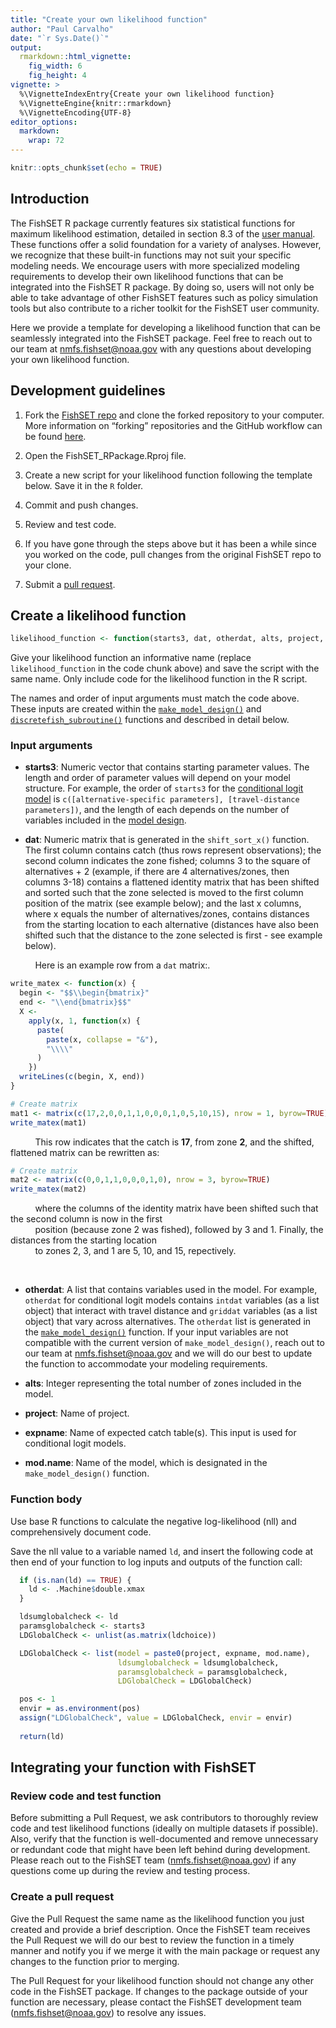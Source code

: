 ```yaml
---
title: "Create your own likelihood function"
author: "Paul Carvalho"
date: "`r Sys.Date()`"
output: 
  rmarkdown::html_vignette:
    fig_width: 6
    fig_height: 4
vignette: >
  %\VignetteIndexEntry{Create your own likelihood function}
  %\VignetteEngine{knitr::rmarkdown}
  %\VignetteEncoding{UTF-8}
editor_options: 
  markdown: 
    wrap: 72
---
```


```r
knitr::opts_chunk$set(echo = TRUE)
```

## Introduction

The FishSET R package currently features six statistical functions for maximum likelihood estimation, detailed in section 8.3 of the [user manual](https://noaa-nwfsc.github.io/FishSET/articles/FishSET_User_Manual.html). These functions offer a solid foundation for a variety of analyses. However, we recognize that these built-in functions may not suit your specific modeling needs. We encourage users with more specialized modeling requirements to develop their own likelihood functions that can be integrated into the FishSET R package. By doing so, users will not only be able to take advantage of other FishSET features such as policy simulation tools but also contribute to a richer toolkit for the FishSET user community. 

Here we provide a template for developing a likelihood function that can be seamlessly integrated into the FishSET package. Feel free to reach out to our team at [nmfs.fishset@noaa.gov](mailto:nmfs@fishset.gov) with any questions about developing your own likelihood function.

## Development guidelines
1. Fork the [FishSET repo](https://github.com/noaa-nwfsc/FishSET) and clone the forked repository to your computer. More information on "forking" repositories and the GitHub workflow can be found [here](https://git-scm.com/book/en/v2/GitHub-Contributing-to-a-Project).

2. Open the FishSET_RPackage.Rproj file.

3. Create a new script for your likelihood function following the template below.  Save it in the `R` folder. 

4. Commit and push changes.

5. Review and test code.

6. If you have gone through the steps above but it has been a while since you worked on the code, pull changes from the original FishSET repo to your clone.

7. Submit a [pull request](https://docs.github.com/en/get-started/exploring-projects-on-github/contributing-to-a-project#making-a-pull-request).

## Create a likelihood function

```r
likelihood_function <- function(starts3, dat, otherdat, alts, project, expname, mod.name) {
```

Give your likelihood function an informative name (replace `likelihood_function` in the code chunk above) and save the script with the same name. Only include code for the likelihood function in the R script. 

The names and order of input arguments must match the code above. These inputs are created within the [`make_model_design()`](https://noaa-nwfsc.github.io/FishSET/reference/make_model_design.html) and [`discretefish_subroutine()`](https://noaa-nwfsc.github.io/FishSET/reference/discretefish_subroutine.html) functions and described in detail below.

### Input arguments

- **starts3**: Numeric vector that contains starting parameter values. The length and order of parameter values will depend on your model structure. For example, the order of `starts3` for the [conditional logit model](https://noaa-nwfsc.github.io/FishSET/reference/logit_c.html) is `c([alternative-specific parameters], [travel-distance parameters])`, and the length of each depends on the number of variables included in the [model design](https://noaa-nwfsc.github.io/FishSET/reference/make_model_design.html).

- **dat**: Numeric matrix that is generated in the `shift_sort_x()` function. The first column contains catch (thus rows represent observations); the second column indicates the zone fished; columns 3 to the square of alternatives + 2 (example, if there are 4 alternatives/zones, then columns 3-18) contains a flattened identity matrix that has been shifted and sorted such that the zone selected is moved to the first column position of the matrix (see example below); and the last x columns, where x equals the number of alternatives/zones, contains distances from the starting location to each alternative (distances have also been shifted such that the distance to the zone selected is first - see example below).

|           Here is an example row from a `dat` matrix:.

```r
write_matex <- function(x) {
  begin <- "$$\\begin{bmatrix}"
  end <- "\\end{bmatrix}$$"
  X <-
    apply(x, 1, function(x) {
      paste(
        paste(x, collapse = "&"),
        "\\\\"
      )
    })
  writeLines(c(begin, X, end))
}

# Create matrix 
mat1 <- matrix(c(17,2,0,0,1,1,0,0,0,1,0,5,10,15), nrow = 1, byrow=TRUE)
write_matex(mat1)
```

|           This row indicates that the catch is **17**, from zone **2**, and the shifted, flattened matrix can be rewritten as:

```r
# Create matrix 
mat2 <- matrix(c(0,0,1,1,0,0,0,1,0), nrow = 3, byrow=TRUE)
write_matex(mat2)
```

|           where the columns of the identity matrix have been shifted such that the second column is now in the first 
|           position (because zone 2 was fished), followed by 3 and 1. Finally, the distances from the starting location 
|           to zones 2, 3, and 1 are 5, 10, and 15, repectively.
\

- **otherdat**: A list that contains variables used in the model. For example, `otherdat` for conditional logit models contains `intdat` variables (as a list object) that interact with travel distance and `griddat` variables (as a list object) that vary across alternatives. The `otherdat` list is generated in the [`make_model_design()`](https://noaa-nwfsc.github.io/FishSET/reference/make_model_design.html) function. If your input variables are not compatible with the current version of `make_model_design()`, reach out to our team at  [nmfs.fishset@noaa.gov](mailto:nmfs.fishset@noaa.gov) and we will do our best to update the function to accommodate your modeling requirements.

- **alts**: Integer representing the total number of zones included in the model.

- **project**: Name of project.

- **expname**: Name of expected catch table(s). This input is used for conditional logit models.

- **mod.name**: Name of the model, which is designated in the `make_model_design()` function.


### Function body

Use base R functions to calculate the negative log-likelihood (nll) and comprehensively document code.  

Save the nll value to a variable named `ld`, and insert the following code at then end of your function to log inputs and outputs of the function call:

```r
  if (is.nan(ld) == TRUE) {
    ld <- .Machine$double.xmax
  }

  ldsumglobalcheck <- ld
  paramsglobalcheck <- starts3
  LDGlobalCheck <- unlist(as.matrix(ldchoice))

  LDGlobalCheck <- list(model = paste0(project, expname, mod.name), 
                        ldsumglobalcheck = ldsumglobalcheck, 
                        paramsglobalcheck = paramsglobalcheck, 
                        LDGlobalCheck = LDGlobalCheck)

  pos <- 1
  envir = as.environment(pos)
  assign("LDGlobalCheck", value = LDGlobalCheck, envir = envir)
  
  return(ld)
```

## Integrating your function with FishSET

### Review code and test function
Before submitting a Pull Request, we ask contributors to thoroughly review code and test likelihood functions (ideally on multiple datasets if possible). Also, verify that the function is well-documented and remove unnecessary or redundant code that might have been left behind during development. Please reach out to the FishSET team ([nmfs.fishset@noaa.gov](mailto:nmfs@fishset.gov)) if any questions come up during the review and testing process.

### Create a pull request
Give the Pull Request the same name as the likelihood function you just created and provide a brief description. Once the FishSET team receives the Pull Request we will do our best to review the function in a timely manner and notify you if we merge it with the main package or request any changes to the function prior to merging.

The Pull Request for your likelihood function should not change any other code in the FishSET package. If changes to the package outside of your function are necessary, please contact the FishSET development team ([nmfs.fishset@noaa.gov](mailto:nmfs@fishset.gov)) to resolve any issues.
